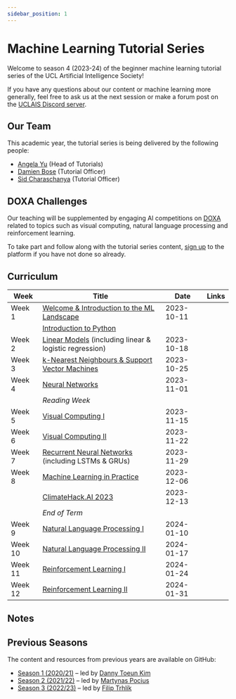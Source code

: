 ---
sidebar_position: 1
---


# Machine Learning Tutorial Series

Welcome to season 4 (2023-24) of the beginner machine learning tutorial series of the UCL Artificial Intelligence Society!

If you have any questions about our content or machine learning more generally, feel free to ask us at the next session or make a forum post on the [UCLAIS Discord server](https://discord.gg/KSUZuQx?ltclid=3f704b3b-9044-415a-a2d7-e41007214187).

## Our Team

This academic year, the tutorial series is being delivered by the following people:

- [Angela Yu](#) (Head of Tutorials)
- [Damien Bose](#) (Tutorial Officer)
- [Sid Charaschanya](#) (Tutorial Officer)

## DOXA Challenges

Our teaching will be supplemented by engaging AI competitions on [DOXA](https://doxaai.com/) related to topics such as visual computing, natural language processing and reinforcement learning.

To take part and follow along with the tutorial series content, [sign up](https://doxaai.com/sign-up) to the platform if you have not done so already.

## Curriculum

| Week    | Title                                                                                   | Date       | Links |
| ------- | --------------------------------------------------------------------------------------- | ---------- | ----- |
| Week 1  | [Welcome & Introduction to the ML Landscape](/docs/tutorials/welcome)                   | 2023-10-11 |       |
|         | [Introduction to Python](/docs/tutorials/intro-to-python)                               |            |       |
| Week 2  | [Linear Models](/docs/tutorials/linear-models) (including linear & logistic regression) | 2023-10-18 |       |
| Week 3  | [k-Nearest Neighbours & Support Vector Machines](/docs/tutorials/knns-svms)             | 2023-10-25 |       |
| Week 4  | [Neural Networks](/docs/tutorials/neural-networks)                                      | 2023-11-01 |       |
|         | _Reading Week_                                                                          |            |       |
| Week 5  | [Visual Computing I](/docs/tutorials/visual-computing-1)                                | 2023-11-15 |       |
| Week 6  | [Visual Computing II](/docs/tutorials/visual-computing-2)                               | 2023-11-22 |       |
| Week 7  | [Recurrent Neural Networks](/docs/tutorials/rnns) (including LSTMs & GRUs)              | 2023-11-29 |       |
| Week 8  | [Machine Learning in Practice](/docs/tutorials/ml-in-practice)                          | 2023-12-06 |       |
|         | [ClimateHack.AI 2023](/docs/tutorials/climatehack-ai)                                   | 2023-12-13 |       |
|         | _End of Term_                                                                           |            |       |
| Week 9  | [Natural Language Processing I](/docs/tutorials/nlp)                                    | 2024-01-10 |       |
| Week 10 | [Natural Language Processing II](/docs/tutorials/nlp)                                   | 2024-01-17 |       |
| Week 11 | [Reinforcement Learning I](/docs/tutorials/reinforcement-learning)                      | 2024-01-24 |       |
| Week 12 | [Reinforcement Learning II](/docs/tutorials/reinforcement-learning)                     | 2024-01-31 |       |

## Notes

<DocCardList />

## Previous Seasons

The content and resources from previous years are available on GitHub:

- [Season 1 (2020/21)](https://github.com/UCLAIS/Machine-Learning-Tutorials) &ndash; led by [Danny Toeun Kim](https://github.com/kimdanny)
- [Season 2 (2021/22)](https://github.com/UCLAIS/ML-Tutorials-Season-2) &ndash; led by [Martynas Pocius](https://github.com/MartynasPocius)
- [Season 3 (2022/23)](https://github.com/UCLAIS/ml-tutorials-season-3) &ndash; led by [Filip Trhlík](https://trhlikfilip.com/)
